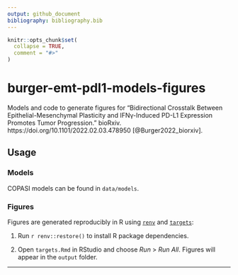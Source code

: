 ```yaml
---
output: github_document
bibliography: bibliography.bib
---
```


<!-- README.md is generated from README.Rmd. Please edit that file -->

```r
knitr::opts_chunk$set(
  collapse = TRUE,
  comment = "#>"
)
```

# burger-emt-pdl1-models-figures

<!-- badges: start -->
<!-- badges: end -->

Models and code to generate figures for “Bidirectional Crosstalk Between Epithelial-Mesenchymal Plasticity and IFNγ-Induced PD-L1 Expression Promotes Tumor Progression.” bioRxiv. https://doi.org/10.1101/2022.02.03.478950 [@Burger2022_biorxiv].

## Usage

### Models

COPASI models can be found in `data/models`.

### Figures

Figures are generated reproducibly in R using [`renv`](https://rstudio.github.io/renv/index.html) and [`targets`](https://docs.ropensci.org/targets/):

1. Run 
    ```r
renv::restore()
```
    to install R package dependencies.

2. Open `targets.Rmd` in RStudio and choose *Run* > *Run All*. Figures will appear in the `output` folder.

---